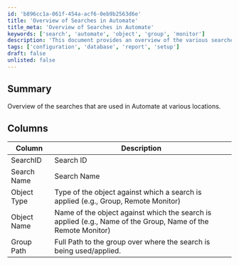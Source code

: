 ```yaml
---
id: 'b896cc1a-061f-454a-acf6-0eb9b2563d6e'
title: 'Overview of Searches in Automate'
title_meta: 'Overview of Searches in Automate'
keywords: ['search', 'automate', 'object', 'group', 'monitor']
description: 'This document provides an overview of the various searches used in ConnectWise Automate, detailing the columns and their descriptions for effective search application across different object types.'
tags: ['configuration', 'database', 'report', 'setup']
draft: false
unlisted: false
---
```

## Summary

Overview of the searches that are used in Automate at various locations.

## Columns

| Column        | Description                                                                                     |
|---------------|-------------------------------------------------------------------------------------------------|
| SearchID     | Search ID                                                                                       |
| Search Name  | Search Name                                                                                    |
| Object Type  | Type of the object against which a search is applied (e.g., Group, Remote Monitor)            |
| Object Name  | Name of the object against which the search is applied (e.g., Name of the Group, Name of the Remote Monitor) |
| Group Path   | Full Path to the group over where the search is being used/applied.                           |












